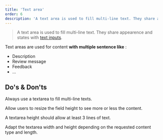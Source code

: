 ```yaml
---
title: 'Text area'
order: 6
description: 'A text area is used to fill multi-line text. They share appearence and states with text inputs'
---
```


> A text area is used to fill multi-line text. They share appearence and states with [text inputs](/Components/TextInput/).

<Preview path="TextArea" nude />

Text areas are used for content **with multiple sentence like** :

- Description
- Review message
- Feedback
- ...

## Do's & Don'ts

<HintItem>Always use a textarea to fill multi-line texts.</HintItem>

<HintItem>
  Allow users to resize the field height to see more or less the content.
</HintItem>

<HintItem>A textarea height should allow at least 3 lines of text.</HintItem>

<HintItem>
  Adapt the textarea width and height depending on the requested content type
  and length.
</HintItem>
